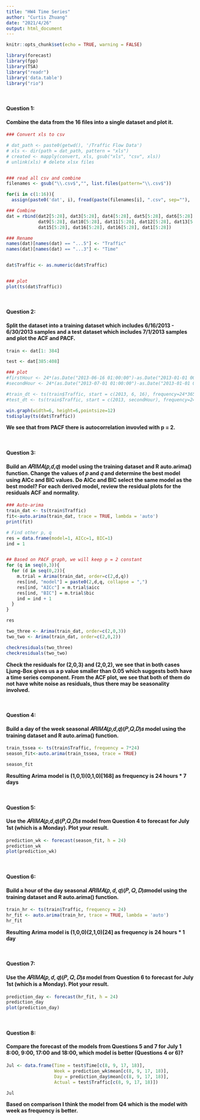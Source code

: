 ---
title: "HW4 Time Series"
author: "Curtis Zhuang"
date: "2021/4/26"
output: html_document
---


```{r setup, include=FALSE, warning = FALSE}
knitr::opts_chunk$set(echo = TRUE, warning = FALSE)
```

```{r, echo = FALSE, warning = FALSE, include = FALSE}
library(forecast)
library(fpp)
library(TSA)
library("readr")
library('data.table')
library("rio")
```

<br>

#### **Question 1:**
#### Combine the data from the 16 files into a single dataset and plot it.
```{r}
### Convert xls to csv

# dat_path <- paste0(getwd(), '/Traffic Flow Data')
# xls <- dir(path = dat_path, pattern = "xls")
# created <- mapply(convert, xls, gsub("xls", "csv", xls))
# unlink(xls) # delete xlsx files


### read all csv and combine
filenames <- gsub("\\.csv$","", list.files(pattern="\\.csv$"))

for(i in c(1:16)){
  assign(paste0('dat', i), fread(paste(filenames[i], ".csv", sep=""),  select = c(3, 5), blank.lines.skip = TRUE))}

### Combine
dat = rbind(dat2[5:28], dat3[5:28], dat4[5:28], dat5[5:28], dat6[5:28], dat7[5:28], dat8[5:28], 
            dat9[5:28], dat10[5:28], dat11[5:28], dat12[5:28], dat13[5:28], dat14[5:28], 
            dat15[5:28], dat16[5:28], dat16[5:28], dat1[5:28])

### Rename
names(dat)[names(dat) == "...5"] <- "Traffic"
names(dat)[names(dat) == "...3"] <- "Time"


dat$Traffic <- as.numeric(dat$Traffic)


### plot
plot(ts(dat$Traffic))
```

<br>


#### **Question 2:**
#### Split the dataset into a training dataset which includes 6/16/2013 - 6/30/2013 samples and a test dataset which includes 7/1/2013 samples and plot the ACF and PACF.

```{r}
train <- dat[1: 384]

test <- dat[385:408]

### plot
#firstHour <- 24*(as.Date("2013-06-16 01:00:00")-as.Date("2013-01-01 00:00:00"))
#secondHour <- 24*(as.Date("2013-07-01 01:00:00")-as.Date("2013-01-01 00:00:00"))

#train_dt <- ts(train$Traffic, start = c(2013, 6, 16), frequency=24*365)
#test_dt <- ts(train$Traffic, start = c(2013, secondHour), frequency=24*365)

win.graph(width=6, height=6,pointsize=12)
tsdisplay(ts(dat$Traffic))
```

**We see that from PACF there is autocorrelation invovled with p = 2.**


<br>


#### **Question 3:**
#### Build an 𝐴𝑅𝐼𝑀𝐴(𝑝,𝑑,𝑞) model using the training dataset and R auto.arima() function. Change the values of 𝑝 and 𝑞 and determine the best model using AICc and BIC values. Do AICc and BIC select the same model as the best model? For each derived model, review the residual plots for the residuals ACF and normality.

```{r}
### Auto-arima
train_dat <- ts(train$Traffic)
fit<-auto.arima(train_dat, trace = TRUE, lambda = 'auto')
print(fit)

# Find other p, q
res = data.frame(model=1, AICc=1, BIC=1)
ind = 1


## Based on PACF graph, we will keep p = 2 constant
for (q in seq(0,3)){
  for (d in seq(0,2)){
    m.trial = Arima(train_dat, order=c(2,d,q))
    res[ind, "model"] = paste0(2,d,q, collapse = ",")
    res[ind, "AICc"] = m.trial$aicc
    res[ind, "BIC"] = m.trial$bic
    ind = ind + 1
  }
}

res

two_three <- Arima(train_dat, order=c(2,0,3))
two_two <- Arima(train_dat, order=c(2,0,2))

checkresiduals(two_three)
checkresiduals(two_two)
```
**Check the residuals for (2,0,3) and (2,0,2), we see that in both cases Ljung-Box gives us a p value smaller than 0.05 which suggests both have a time series component. From the ACF plot, we see that both of them do not have white noise as residuals, thus there may be seasonality involved.**


<br>


#### **Question 4:**
#### Build a day of the week seasonal 𝐴𝑅𝐼𝑀𝐴(𝑝,𝑑,𝑞)(𝑃,𝑄,𝐷)𝑠  model using the training dataset and R auto.arima() function.

```{r}
train_tssea <- ts(train$Traffic, frequency = 7*24)
season_fit<-auto.arima(train_tssea, trace = TRUE)

season_fit
```
**Resulting Arima model is (1,0,1)(0,1,0)[168] as frequency is 24 hours * 7 days**

<br>


#### **Question 5:**
#### Use the 𝐴𝑅𝐼𝑀𝐴(𝑝,𝑑,𝑞)(𝑃,𝑄,𝐷)𝑠 model from Question 4 to forecast for July 1st (which is a Monday). Plot your result.

```{r}
prediction_wk <- forecast(season_fit, h = 24)
prediction_wk
plot(prediction_wk)
```



<br>


#### **Question 6:**
#### Build a hour of the day seasonal 𝐴𝑅𝐼𝑀𝐴(𝑝, 𝑑, 𝑞)(𝑃, 𝑄, 𝐷)𝑠model using the training dataset and R auto.arima() function.

```{r}
train_hr <- ts(train$Traffic, frequency = 24)
hr_fit <- auto.arima(train_hr, trace = TRUE, lambda = 'auto')
hr_fit
```
**Resulting Arima model is (1,0,0)(2,1,0)[24] as frequency is 24 hours * 1 day**

<br>


#### **Question 7:**
#### Use the 𝐴𝑅𝐼𝑀𝐴(𝑝, 𝑑, 𝑞)(𝑃, 𝑄, 𝐷)𝑠 model from Question 6 to forecast for July 1st (which is a Monday). Plot your result.
```{r}
prediction_day <- forecast(hr_fit, h = 24)
prediction_day
plot(prediction_day)
```


<br>


#### **Question 8:**
#### Compare the forecast of the models from Questions 5 and 7 for July 1 8:00, 9:00, 17:00 and 18:00, which model is better (Questions 4 or 6)?
```{r}
Jul <- data.frame(Time = test$Time[c(8, 9, 17, 18)],
                  Week = prediction_wk$mean[c(8, 9, 17, 18)], 
                  Day = prediction_day$mean[c(8, 9, 17, 18)],
                  Actual = test$Traffic[c(8, 9, 17, 18)])

Jul
```
**Based on comparison I think the model from Q4 which is the model with week as frequency is better.**



















